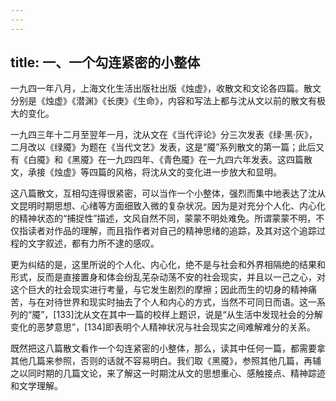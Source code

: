```yaml
---
---
---
```

title: 一、一个勾连紧密的小整体
---




一九四一年八月，上海文化生活出版社出版《烛虚》，收散文和文论各四篇。散文分别是《烛虚》《潜渊》《长庚》《生命》，内容和写法上都与沈从文以前的散文有极大的变化。

一九四三年十二月至翌年一月，沈从文在《当代评论》分三次发表《绿·黑·灰》，二月改以《绿魇》为题在《当代文艺》发表，这是“魇”系列散文的第一篇；此后又有《白魇》和《黑魇》在一九四四年、《青色魇》在一九四六年发表。这四篇散文，承接《烛虚》等四篇的风格，将沈从文的变化进一步放大和显明。

这八篇散文，互相勾连得很紧密，可以当作一个小整体，强烈而集中地表达了沈从文昆明时期思想、心绪等方面细致入微的复杂状况。因为是对充分个人化、内心化的精神状态的“捕捉性”描述，文风自然不同，蒙蒙不明处难免。所谓蒙蒙不明，不仅指读者对作品的理解，而且指作者对自己的精神思绪的追踪，及其对这个追踪过程的文字叙述，都有力所不逮的感叹。

更为纠结的是，这里所说的个人化、内心化，绝不是与社会和外界相隔绝的结果和形式，反而是直接置身和体会纷乱芜杂动荡不安的社会现实，并且以一己之心，对这个巨大的社会现实进行考量，与它发生剧烈的摩擦；因此而生的切身的精神痛苦，与在对待世界和现实时抽去了个人和内心的方式，当然不可同日而语。这一系列的“魇”，[133]沈从文在其中一篇的校样上题识，说是“从生活中发现社会的分解变化的恶梦意思”，[134]即表明个人精神状况与社会现实之间难解难分的关系。

既然把这八篇散文看作一个勾连紧密的小整体，那么，读其中任何一篇，都需要拿其他几篇来参照，否则的话就不容易明白。我们取《黑魇》，参照其他几篇，再辅之以同时期的几篇文论，来了解这一时期沈从文的思想重心、感触接点、精神踪迹和文学理解。